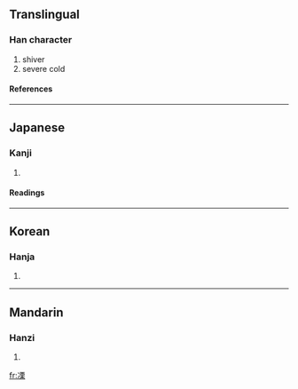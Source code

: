 ==Translingual==
===Han character===
{{Han char|rad=冫|as=10|sn=12|four=|canj=戈一一田木 (IMMWD)}}
# shiver
# severe cold
====References====
{{Han ref|kx=0133.130|dkj=01687|dj=0297.210|hdz=10300.010|uh=51D3|ud=20947}}
----
==Japanese==
===Kanji===
{{ja-kanji|grade=|rs=冫10}}
# {{defn|Japanese}}
====Readings====
{{ja-readings|on=[[りつ]] (ritsu), [[りち]] (richi)|kun=[[さむいさま]] (samuisama)}}
----
==Korean==
===Hanja===
{{ko-hanja|hangeul=율|rv=yul|mr=yul}}
# {{defn|Korean}}
----
==Mandarin==
===Hanzi===
{{cmn-hanzi|pin=[[lì]] (li4)|wg=li<sup>4</sup>}}
# {{defn|Mandarin}}

[[fr:凓]]